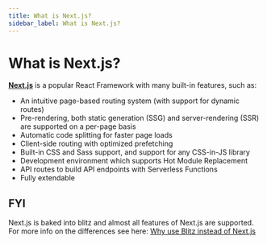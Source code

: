 ```yaml
---
title: What is Next.js?
sidebar_label: What is Next.js?
---
```


# What is Next.js?

[**Next.js**](https://nextjs.org/) is a popular React Framework with many built-in features, such as:

* An intuitive page-based routing system \(with support for dynamic routes\)
* Pre-rendering, both static generation \(SSG\) and server-rendering \(SSR\) are supported on a per-page basis
* Automatic code splitting for faster page loads
* Client-side routing with optimized prefetching
* Built-in CSS and Sass support, and support for any CSS-in-JS library
* Development environment which supports Hot Module Replacement
* API routes to build API endpoints with Serverless Functions
* Fully extendable

## FYI

Next.js is baked into blitz and almost all features of Next.js are supported. For more info on the differences see here: [Why use Blitz instead of Next.js](https://blitzjs.com/docs/why-blitz)
